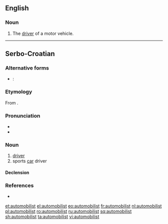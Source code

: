 ==English==

===Noun===
{{en-noun}}

# The [[driver]] of a motor vehicle.

----

==Serbo-Croatian==

===Alternative forms===
* {{qualifier|Bosnia, Serbia}}: {{l|sh|automobìlista}}

===Etymology===
From {{m|sh|automòbīl}}.

===Pronunciation===
* {{IPA|/automobǐlist/|lang=sh}}
* {{hyphenation|a|u|to|mo|bi|list|lang=sh}}

===Noun===
{{sh-noun|g=m|head=automobìlist}}

# [[driver]]
# sports [[car]] driver

====Declension====
{{sh-decl-noun
|automobilist|automobilisti
|automobilista|automobilista
|automobilistu|automobilistima
|automobilista|automobiliste
|automobiliste|automobilisti
|automobilistu|automobilistima
|automobilistom|automobilistima
}}

===References===
* {{R:sh:HJP|e1xvXA%3D%3D}}

[[et:automobilist]]
[[el:automobilist]]
[[eo:automobilist]]
[[fr:automobilist]]
[[nl:automobilist]]
[[pl:automobilist]]
[[ro:automobilist]]
[[ru:automobilist]]
[[sq:automobilist]]
[[sh:automobilist]]
[[ta:automobilist]]
[[vi:automobilist]]